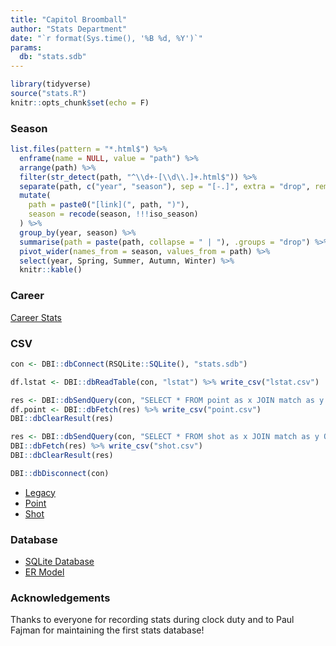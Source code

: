 ```yaml
---
title: "Capitol Broomball"
author: "Stats Department"
date: "`r format(Sys.time(), '%B %d, %Y')`"
params:
  db: "stats.sdb"
---
```


```r
library(tidyverse)
source("stats.R")
knitr::opts_chunk$set(echo = F)
```

### Season

```r
list.files(pattern = "*.html$") %>%
  enframe(name = NULL, value = "path") %>%
  arrange(path) %>%
  filter(str_detect(path, "^\\d+-[\\d\\.]+.html$")) %>%
  separate(path, c("year", "season"), sep = "[-.]", extra = "drop", remove = F) %>%
  mutate(
    path = paste0("[link](", path, ")"),
    season = recode(season, !!!iso_season)
  ) %>%
  group_by(year, season) %>%
  summarise(path = paste(path, collapse = " | "), .groups = "drop") %>%
  pivot_wider(names_from = season, values_from = path) %>%
  select(year, Spring, Summer, Autumn, Winter) %>%
  knitr::kable()
```

### Career

[Career Stats](career.html)

### CSV

```r
con <- DBI::dbConnect(RSQLite::SQLite(), "stats.sdb")

df.lstat <- DBI::dbReadTable(con, "lstat") %>% write_csv("lstat.csv")

res <- DBI::dbSendQuery(con, "SELECT * FROM point as x JOIN match as y ON x.match = y.id;")
df.point <- DBI::dbFetch(res) %>% write_csv("point.csv")
DBI::dbClearResult(res)

res <- DBI::dbSendQuery(con, "SELECT * FROM shot as x JOIN match as y ON x.match = y.id;")
DBI::dbFetch(res) %>% write_csv("shot.csv")
DBI::dbClearResult(res)

DBI::dbDisconnect(con)
```

- [Legacy](lstat.csv)
- [Point](point.csv)
- [Shot](shot.csv)

### Database

- [SQLite Database](stats.sdb)
- [ER Model](stats.mwb)

### Acknowledgements

Thanks to everyone for recording stats during clock duty and to Paul Fajman for maintaining the first stats database!
